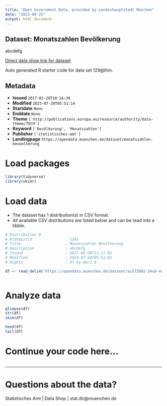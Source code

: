 ```yaml
---
title: "Open Government Data, provided by Landeshauptstadt München"
date: "2023-09-25"
output: html_document
---
```


## Dataset: Monatszahlen Bevölkerung

abcdefg

[Direct data shop link for dataset](https://opendata.muenchen.de/dataset/129@lhm)

Auto generated R starter code for data set 129@lhm.

## Metadata

- **Issued** `2017-02-20T10:16:39`
- **Modified** `2023-07-20T05:51:14`
- **Startdate** `None`
- **Enddate** `None`
- **Theme** `['http://publications.europa.eu/resource/authority/data-theme/TECH']`
- **Keyword** `['Bevölkerung', 'Monatszahlen']`
- **Publisher** `['statistisches-amt']`
- **Landingpage** `https://opendata.muenchen.de/dataset/monatszahlen-bevoelkerung`


# Load packages

```r

library(tidyverse)
library(skimr)

```

# Load data

-   The dataset has 1 distribution(s) in CSV format.
-   All available CSV distributions are listed below and can be read into a tibble.

```r

# Distribution 0
# Ktzhdistid               : 1291
# Title                    : Monatszahlen Bevölkerung
# Description              : abcdefg
# Issued                   : 2017-02-20T11:17:01
# Modified                 : 2023-07-20T05:51:02
# Rights                   : dl-by-de/2.0

df <- read_delim('https://opendata.muenchen.de/dataset/ac572882-24c6-4c98-873a-b61c638e058d/resource/2252dc7c-265b-4f21-aa0e-b602c30cb85f/download/monatszahlen2307_bevoelkerung_10_07_23_nosum.csv')



```

# Analyze data

```r

glimpse(df)
str(df)
skim(df)

head(df)
tail(df)

```

# Continue your code here...

```r

```

------------------------------------------------------------------------

# Questions about the data?

Statistisches Amt | Data Shop | stat.dir@muenchen.de
